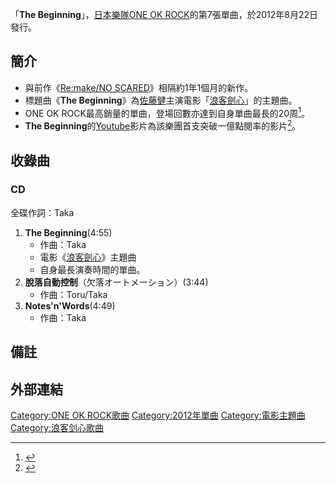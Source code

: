 {{Infobox Single
| Name = The Beginning
| Cover = The_Beginning.JPG
| Artist = [[ONE_OK_ROCK|ONE OK ROCK]]
| Album = [[人生×僕=|人生×僕=]]
| Released = 2012年8月22日
| Format = [[單曲|CD單曲]]
| Genre = [[搖滾樂|搖滾樂]]
| Label = A-Sketch
| Chart position = *週間最高順位5位（[[Oricon|Oricon]]）
*2012年度年間96位（Oricon）
*登場回數20回（Oricon）
| Certification  = *金唱片<ref>{{Cite web |url=http://www.riaj.or.jp/data/others/gold/201307.html |title=2013年7月度　認定作品 |accessdate=2013-09-11 |archive-date=2013-09-15 |archive-url=https://web.archive.org/web/20130915144549/http://www.riaj.or.jp/data/others/gold/201307.html |dead-url=no }}</ref>([[日本唱片協會|日本唱片協會]])
| Last single = [[Re:make/NO_SCARED|Re:make/NO SCARED]] <br /> (2011年)
| This single = '''The Beginning''' <br /> (2012年)
| Next single =[[Deeper_Deeper/Nothing_Helps|Deeper Deeper/Nothing Helps]] <br /> (2013年)
}}

「'''The Beginning'''」，[[日本|日本]][[樂隊|樂隊]][[ONE_OK_ROCK|ONE OK ROCK]]的第7張單曲，於2012年8月22日發行。

== 簡介 ==
*與前作《[[Re:make/NO_SCARED|Re:make/NO SCARED]]》相隔約1年1個月的新作。
*標題曲《'''The Beginning'''》為[[佐藤健|佐藤健]]主演電影「[[神劍闖江湖_(2012年電影)|浪客劍心]]」的主題曲。
*ONE OK ROCK最高銷量的單曲，登場回數亦達到自身單曲最長的20周<ref>{{Cite web |url=http://www.oricon.co.jp/prof/artist/395502/ranking/cd_single/ |title=ＯＮＥ　ＯＫ　ＲＯＣＫのシングル売り上げランキング |accessdate=2013-09-11 |archive-date=2013-09-02 |archive-url=https://web.archive.org/web/20130902031053/http://www.oricon.co.jp/prof/artist/395502/ranking/cd_single |dead-url=no }}</ref>。
* '''The Beginning'''的[[Youtube|Youtube]]影片為該樂團首支突破一億點閱率的影片<ref>{{Cite web |url=https://www.youtube.com/watch?v=Hh9yZWeTmVM |title=The Beginning MV |accessdate=2017-11-09 |archive-date=2017-11-13 |archive-url=https://web.archive.org/web/20171113134717/https://www.youtube.com/watch?v=Hh9yZWeTmVM |dead-url=no }}</ref>。

== 收錄曲 ==
=== CD ===
全碟作詞：Taka
#'''The Beginning'''(4:55)
#*作曲：Taka
#*電影《[[浪客劍心_(2012年電影)|浪客劍心]]》主題曲
#*自身最長演奏時間的單曲。
#'''脫落自動控制'''（欠落オートメーション）(3:44)
#*作曲：Toru/Taka
#'''Notes'n'Words'''(4:49)
#*作曲：Taka

== 備註 ==
{{reflist}}

== 外部連結 ==

{{ONE OK ROCK}}
{{浪客剑心}}
{{single-stub}}
[[Category:ONE_OK_ROCK歌曲|Category:ONE OK ROCK歌曲]]
[[Category:2012年單曲|Category:2012年單曲]]
[[Category:電影主題曲|Category:電影主題曲]]
[[Category:浪客剑心歌曲|Category:浪客剑心歌曲]]